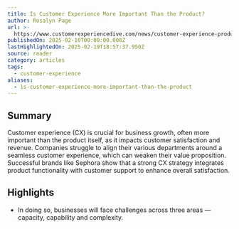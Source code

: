 ```yaml
---
title: Is Customer Experience More Important Than the Product?
author: Rosalyn Page
url: >-
  https://www.customerexperiencedive.com/news/customer-experience-product-relationship/739599/?utm_source=Sailthru&utm_medium=email&utm_campaign=Newsletter%20Weekly%20Roundup:%20CX%20Dive:%20Daily%20Dive%2002-15-2025&utm_term=CX%20Dive%20Weekender
publishedOn: 2025-02-10T00:00:00.000Z
lastHighlightedOn: 2025-02-19T18:57:37.950Z
source: reader
category: articles
tags:
  - customer-experience
aliases:
  - is-customer-experience-more-important-than-the-product
---
```

## Summary

Customer experience (CX) is crucial for business growth, often more important than the product itself, as it impacts customer satisfaction and revenue. Companies struggle to align their various departments around a seamless customer experience, which can weaken their value proposition. Successful brands like Sephora show that a strong CX strategy integrates product functionality with customer support to enhance overall satisfaction.

## Highlights
- In doing so, businesses will face challenges across three areas — capacity, capability and complexity.
